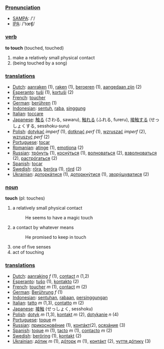 ===[[Pronunciation]]===
*[[w:SAMPA|SAMPA]]: /'/
*[[w:IPA|IPA]]: /'tœʧ/

=== [[verb]] ===
'''to touch''' (touched, touched)

# make a relatively small physical contact
# (being touched by a song)

=== [[translation]]s ===
*[[Dutch]]: [[aanraken]] (1), [[raken]] (1), [[beroeren]] (1), [[aangedaan zijn]] (2)
*[[Esperanto]]: [[tuŝi]] (1), [[kortuŝi]] (2)
*[[French]]: [[toucher]]
*[[German]]: [[berühren]] (1)
*[[Indonesian]]: [[sentuh]], [[raba]], [[singgung]]
*[[Italian]]: [[toccare]]
*[[Japanese]]: [[触る]] (さわる, sawaru), [[触れる]] (ふれる, fureru), [[接触する]] (せっしょくする, sesshoku-suru)
*[[Polish]]: [[dotykać]] ''imperf'' (1), [[dotknąć]] ''perf'' (1), [[wzruszać]] ''imperf'' (2), [[wzruszyć]] ''perf'' (2)
*[[Portuguese]]: [[tocar]]
*[[Romanian]]: [[atinge]] (1), [[emoţiona]] (2)
*[[Russian]]: [[трóнуть]] (1), [[коснýться]] (1), [[волноваться]] (2), [[взволноваться]] (2), [[растрóгаться]] (2)
*[[Spanish]]: [[tocar]]
*[[Swedish]]: [[röra]], [[beröra]] (1), [[rörd]] (2)
*[[Ukrainian]]: [[доторкáтися]] (1), [[доторкнýтися]] (1), [[зворýшуватися]] (2)

=== [[noun]] ===
'''touch''' (pl: touches)

# a relatively small physical contact
#: He seems to have a magic touch
# a contact by whatever means
#: He promised to keep in touch
# one of five senses
# act of touching

=== [[translation]]s ===
*[[Dutch]]: [[aanraking]] ''f'' (1), [[contact]] ''n'' (1,2)
*[[Esperanto]]: [[tuŝo]] (1), [[kontakto]] (2)
*[[French]]: [[toucher]] ''m'' (1), [[contact]] ''m'' (2)
*[[German]]: [[Berührung]] ''f'' (1)
*[[Indonesian]]: [[sentuh|sentuhan]], [[raba|rabaan]], [[singgung|persinggungan]]
*[[Italian]]: [[tatto]] ''m'' (1,3), [[contatto]] ''m'' (2)
*[[Japanese]]: [[接触]] (せっしょく, sesshoku)
*[[Polish]]: [[dotyk]] ''m'' (1,3), [[kontakt]] ''m'' (2), [[dotykanie]] ''n'' (4)
*[[Portuguese]]: [[toque]] ''m''
*[[Russian]]: [[прикосновéние]] (1), [[контáкт]](2), [[осязáние]] (3)
*[[Spanish]]: [[toque]] ''m'' (1), [[tacto]] ''m'' (1), [[contacto]] ''m'' (2)
*[[Swedish]]: [[beröring]] (1), [[kontakt]] (2)
*[[Ukrainian]]: [[дóтик]] ''m'' (1), [[дóторк]] ''m'' (1), [[контáкт]] (2), [[чуття дóтику]] (3)
